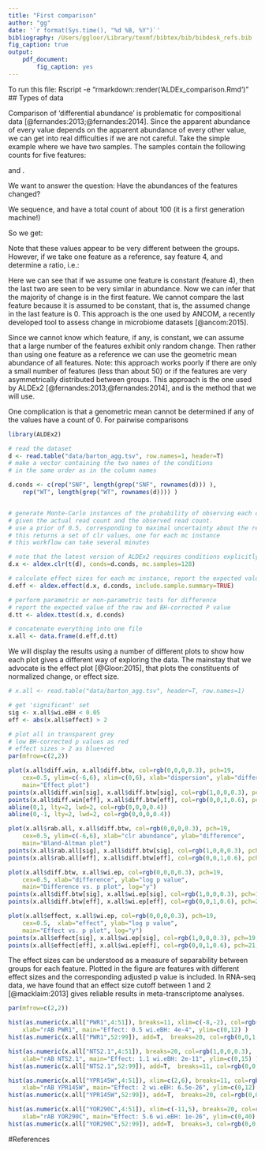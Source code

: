 ```yaml
---
title: "First comparison"
author: "gg"
date: '`r format(Sys.time(), "%d %B, %Y")`'
bibliography: /Users/ggloor/Library/texmf/bibtex/bib/bibdesk_refs.bib
fig_caption: true
output:
    pdf_document:
        fig_caption: yes
---
```


To run this file:
Rscript -e "rmarkdown::render('ALDEx_comparison.Rmd')"
## Types of data

Comparison of 'differential abundance' is problematic for compositional data [@fernandes:2013;@fernandes:2014]. Since the apparent abundance of every value depends on the apparent abundance of every other value, we can get into real difficulties if we are not careful. Take the simple example where we have two samples. The samples contain the following counts for five features:

\begin{math}
A = [1000, 100, 50, 250]
\end{math} and
\begin{math}
B=[10, 500, 250, 1250]
\end{math}.

We want to answer the question: Have the abundances of the features changed?

We sequence, and have a total count of about 100 (it is a first generation machine!)

So we get:
\begin{math}A_s = [71,7,4,18], B_s = [1,25,12,62]
\end{math}

Note that these values appear to be very different between the groups. However, if we take one feature as a reference, say feature 4, and determine a ratio, i.e.:

\begin{math}
A_r = [ 74/18, 7/18, 4/18 ] = [ 4.1, 0.39, 0.22 ]
\end{math}

\begin{math}
B_r = [ 1/62, 25/62, 12/62 ] = [ 0.02 , 0.40, 0.20 ]
\end{math}

Here we can see that if we assume one feature is constant (feature 4), then the last two are seen to be very similar in abundance. Now we can infer that the majority of change is in the first feature. We cannot compare the last feature because it is assumed to be constant, that is, the assumed change in the last feature is 0. This approach is the one used by ANCOM, a recently developed tool to assess change in microbiome datasets [@ancom:2015].

Since we cannot know which feature, if any, is constant, we can assume that a large number of the features exhibit only random change.  Then rather than using one feature as a reference we can use the geometric mean abundance of all features. Note: this approach works poorly if there are only a small number of features (less than about 50) or if the features are very asymmetrically distributed between groups. This approach is the one used by ALDEx2 [@fernandes:2013;@fernandes:2014], and is the method that we will use.

One complication is that a genometric mean cannot be determined if any of the values have a count of 0. For pairwise comparisons


```r
library(ALDEx2)

# read the dataset
d <- read.table("data/barton_agg.tsv", row.names=1, header=T)
# make a vector containing the two names of the conditions
# in the same order as in the column names

d.conds <- c(rep("SNF", length(grep("SNF", rownames(d))) ),
    rep("WT", length(grep("WT", rownames(d)))) )


# generate Monte-Carlo instances of the probability of observing each count
# given the actual read count and the observed read count.
# use a prior of 0.5, corresponding to maximal uncertainty about the read count
# this returns a set of clr values, one for each mc instance
# this workflow can take several minutes

# note that the latest version of ALDEx2 requires conditions explicitly
d.x <- aldex.clr(t(d), conds=d.conds, mc.samples=128)

# calculate effect sizes for each mc instance, report the expected value
d.eff <- aldex.effect(d.x, d.conds, include.sample.summary=TRUE)

# perform parametric or non-parametric tests for difference
# report the expected value of the raw and BH-corrected P value
d.tt <- aldex.ttest(d.x, d.conds)

# concatenate everything into one file
x.all <- data.frame(d.eff,d.tt)
```

We will display the results using a number of different plots to show how each plot gives a different way of exploring the data. The mainstay that we advocate is the effect plot [@Gloor:2015], that plots the constituents of normalized change, or effect size.

```r

# x.all <- read.table("data/barton_agg.tsv", header=T, row.names=1)

# get 'significant' set
sig <- x.all$wi.eBH < 0.05
eff <- abs(x.all$effect) > 2

# plot all in transparent grey
# low BH-corrected p values as red
# effect sizes > 2 as blue+red
par(mfrow=c(2,2))

plot(x.all$diff.win, x.all$diff.btw, col=rgb(0,0,0,0.3), pch=19,
    cex=0.5, ylim=c(-6,6), xlim=c(0,6), xlab="dispersion", ylab="difference",
    main="Effect plot")
points(x.all$diff.win[sig], x.all$diff.btw[sig], col=rgb(1,0,0,0.3), pch=19, cex=0.5 )
points(x.all$diff.win[eff], x.all$diff.btw[eff], col=rgb(0,0,1,0.6), pch=21, cex=0.7 )
abline(0,1, lty=2, lwd=2, col=rgb(0,0,0,0.4))
abline(0,-1, lty=2, lwd=2, col=rgb(0,0,0,0.4))

plot(x.all$rab.all, x.all$diff.btw, col=rgb(0,0,0,0.3), pch=19,
    cex=0.5, ylim=c(-6,6), xlab="clr abundance", ylab="difference",
    main="Bland-Altman plot")
points(x.all$rab.all[sig], x.all$diff.btw[sig], col=rgb(1,0,0,0.3), pch=19, cex=0.5 )
points(x.all$rab.all[eff], x.all$diff.btw[eff], col=rgb(0,0,1,0.6), pch=21, cex=0.7 )

plot(x.all$diff.btw, x.all$wi.ep, col=rgb(0,0,0,0.3), pch=19,
    cex=0.5, xlab="difference", ylab="log p value",
    main="Difference vs. p plot", log="y")
points(x.all$diff.btw[sig], x.all$wi.ep[sig], col=rgb(1,0,0,0.3), pch=19, cex=0.5 )
points(x.all$diff.btw[eff], x.all$wi.ep[eff], col=rgb(0,0,1,0.6), pch=21, cex=0.7 )

plot(x.all$effect, x.all$wi.ep, col=rgb(0,0,0,0.3), pch=19,
    cex=0.5,  xlab="effect", ylab="log p value",
    main="Effect vs. p plot", log="y")
points(x.all$effect[sig], x.all$wi.ep[sig], col=rgb(1,0,0,0.3), pch=19, cex=0.5 )
points(x.all$effect[eff], x.all$wi.ep[eff], col=rgb(0,0,1,0.6), pch=21, cex=0.7 )

```

\newpage

The effect sizes can be understood as a measure of separability between groups for each feature. Plotted in the figure are features with different effect sizes and the corresponding adjusted p value is included. In RNA-seq data, we have found that an effect size cutoff between 1 and 2 [@macklaim:2013] gives reliable results in meta-transcriptome analyses.

```r

par(mfrow=c(2,2))

hist(as.numeric(x.all["PWR1",4:51]), breaks=11, xlim=c(-8,-2), col=rgb(1,0,0,0.3),
    xlab="rAB PWR1", main="Effect: 0.5 wi.eBH: 4e-4", ylim=c(0,12) )
hist(as.numeric(x.all["PWR1",52:99]), add=T,  breaks=20, col=rgb(0,0,1,0.3))

hist(as.numeric(x.all["NTS2.1",4:51]), breaks=20, col=rgb(1,0,0,0.3),
    xlab="rAB NTS2.1", main="Effect: 1.1 wi.eBH: 2e-11", ylim=c(0,15) )
hist(as.numeric(x.all["NTS2.1",52:99]), add=T,  breaks=11, col=rgb(0,0,1,0.3))

hist(as.numeric(x.all["YPR145W",4:51]), xlim=c(2,6), breaks=11, col=rgb(1,0,0,0.3),
    xlab="rAB YPR145W", main="Effect: 2 wi.eBH: 6.5e-26", ylim=c(0,12) )
hist(as.numeric(x.all["YPR145W",52:99]), add=T,  breaks=20, col=rgb(0,0,1,0.3))

hist(as.numeric(x.all["YOR290C",4:51]), xlim=c(-11,5), breaks=20, col=rgb(1,0,0,0.3),
    xlab="rAB YOR290C", main="Effect: 5.6 wi.eBH: 1e-26", ylim=c(0,40) )
hist(as.numeric(x.all["YOR290C",52:99]), add=T,  breaks=3, col=rgb(0,0,1,0.3))
```


\newpage
#References


